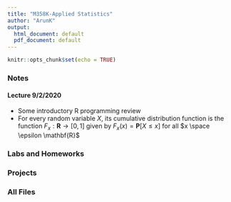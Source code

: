 ```yaml
---
title: "M358K-Applied Statistics"
author: "ArunK"
output:
  html_document: default
  pdf_document: default
---
```


```r
knitr::opts_chunk$set(echo = TRUE)
```

### Notes
#### Lecture 9/2/2020
- Some introductory R programming review
- For every random variable $X$, its cumulative distribution function is the function $F_{x}: \mathbf{R} \rightarrow [0,1]$ given by $F_x (x) = \mathbf{P}[X \leq x]$ for all $x \space \epsilon \mathbf{R}$

### Labs and Homeworks

### Projects

### All Files
